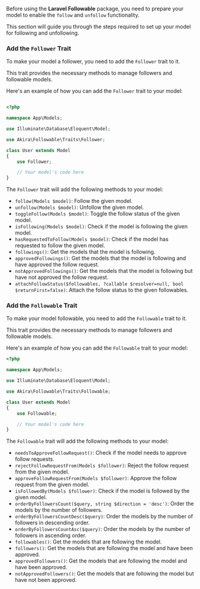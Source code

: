 Before using the **Laravel Followable** package, you need to prepare your model to enable the `follow` and `unfollow` functionality.

This section will guide you through the steps required to set up your model for following and unfollowing.


###  Add the `Follower` Trait

To make your model a follower, you need to add the `Follower` trait to it.

This trait provides the necessary methods to manage followers and followable models.

Here's an example of how you can add the `Follower` trait to your model:

```php

<?php

namespace App\Models;

use Illuminate\Database\Eloquent\Model;

use Akira\Followable\Traits\Follower;

class User extends Model
{
    use Follower;

    // Your model's code here
}
```

 The `Follower` trait will add the following methods to your model:

- `follow(Models $model)`: Follow the given model.
- `unfollow(Models $model)`: Unfollow the given model.
- `toggleFollow(Models $model)`: Toggle the follow status of the given model.
- `isFollowing(Models $model)`: Check if the model is following the given model.
- `hasRequestedToFollow(Models $model)`: Check if the model has requested to follow the given model.
- `followings()`: Get the models that the model is following.
- `approvedFollowings()`: Get the models that the model is following and have approved the follow request.
- `notApprovedFollowings()`: Get the models that the model is following but have not approved the follow request.
- `attachFollowStatus($followables, ?callable $resolver=null, bool $returnFirst=false)`: Attach the follow status to the given followables.



### Add the `Followable` Trait

To make your model followable, you need to add the `Followable` trait to it.

This trait provides the necessary methods to manage followers and followable models.

Here's an example of how you can add the `Followable` trait to your model:

```php
<?php

namespace App\Models;

use Illuminate\Database\Eloquent\Model;

use Akira\Followable\Traits\Followable;

class User extends Model
{
    use Followable;

    // Your model's code here
}
```




  The `Followable` trait will add the following methods to your model:

- `needsToApproveFollowRequest()`: Check if the model needs to approve follow requests.
- `rejectFollowRequestFrom(Models $follower)`: Reject the follow request from the given model.
- `approveFollowRequestFrom(Models $follower)`: Approve the follow request from the given model.
- `isFollowedBy(Models $follower)`: Check if the model is followed by the given model.
- `orderByFollowersCount($query, string $direction = 'desc')`: Order the models by the number of followers.
- `orderByFollowersCountDesc($query)`: Order the models by the number of followers in descending order.
- `orderByFollowersCountAsc($query)`: Order the models by the number of followers in ascending order.
- `followables()`: Get the models that are following the model.
- `followers()`: Get the models that are following the model and have been approved.
- `approvedFollowers()`: Get the models that are following the model and have been approved.
- `notApprovedFollowers()`: Get the models that are following the model but have not been approved.






